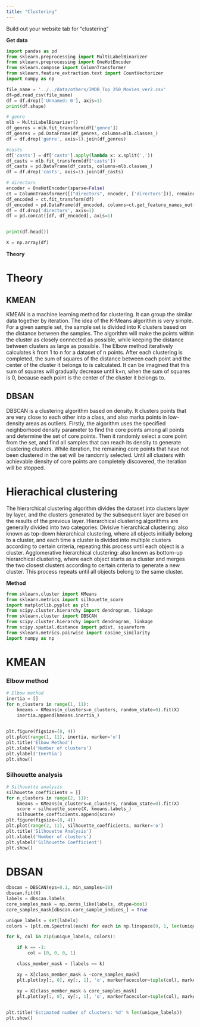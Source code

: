 ```yaml
---
title: "Clustering"
---
```


Build out your website tab for "clustering"

**Get data**
```python
import pandas as pd
from sklearn.preprocessing import MultiLabelBinarizer
from sklearn.preprocessing import OneHotEncoder
from sklearn.compose import ColumnTransformer
from sklearn.feature_extraction.text import CountVectorizer
import numpy as np

file_name = '../../data/others/IMDB_Top_250_Movies_ver2.csv'
df=pd.read_csv(file_name)  
df = df.drop(['Unnamed: 0'], axis=1)
print(df.shape)

# genre
mlb = MultiLabelBinarizer()
df_genres = mlb.fit_transform(df['genre'])
df_genres = pd.DataFrame(df_genres, columns=mlb.classes_)
df = df.drop('genre', axis=1).join(df_genres)

#casts
df['casts'] = df['casts'].apply(lambda x: x.split(','))
df_casts = mlb.fit_transform(df['casts'])
df_casts = pd.DataFrame(df_casts, columns=mlb.classes_)
df = df.drop('casts', axis=1).join(df_casts)

# directors
encoder = OneHotEncoder(sparse=False)
ct = ColumnTransformer([("directors", encoder, ['directors'])], remainder='passthrough')
df_encoded = ct.fit_transform(df)
df_encoded = pd.DataFrame(df_encoded, columns=ct.get_feature_names_out())
df = df.drop('directors', axis=1)
df = pd.concat([df, df_encoded], axis=1)


print(df.head())

X = np.array(df)

```

**Theory**

# Theory

## KMEAN
KMEAN is a machine learning method for clustering. It can group the similar data together by iteration.
The idea of the K-Means algorithm is very simple. For a given sample set, the sample set is divided into K clusters based on the distance between the samples. The algorithm will make the points within the cluster as closely connected as possible, while keeping the distance between clusters as large as possible. The Elbow method iteratively calculates k from 1 to n for a dataset of n points. After each clustering is completed, the sum of squares of the distance between each point and the center of the cluster it belongs to is calculated. It can be imagined that this sum of squares will gradually decrease until k=n, when the sum of squares is 0, because each point is the center of the cluster it belongs to.

## DBSAN
DBSCAN is a clustering algorithm based on density. It clusters points that are very close to each other into a class, and also marks points in low-density areas as outliers. Firstly, the algorithm uses the specified neighborhood density parameter to find the core points among all points and determine the set of core points. Then it randomly select a core point from the set, and find all samples that can reach its density to generate clustering clusters. While iteration, the remaining core points that have not been clustered in the set will be randomly selected. Until all clusters with achievable density of core points are completely discovered, the iteration will be stopped.

# Hierachical clustering
The hierarchical clustering algorithm divides the dataset into clusters layer by layer, and the clusters generated by the subsequent layer are based on the results of the previous layer. Hierarchical clustering algorithms are generally divided into two categories:
Divisive hierarchical clustering: also known as top-down hierarchical clustering, where all objects initially belong to a cluster, and each time a cluster is divided into multiple clusters according to certain criteria, repeating this process until each object is a cluster.
Agglomerative hierarchical clustering: also known as bottom-up hierarchical clustering, where each object starts as a cluster and merges the two closest clusters according to certain criteria to generate a new cluster. This process repeats until all objects belong to the same cluster.

**Method**

```python
from sklearn.cluster import KMeans
from sklearn.metrics import silhouette_score
import matplotlib.pyplot as plt
from scipy.cluster.hierarchy import dendrogram, linkage
from sklearn.cluster import DBSCAN
from scipy.cluster.hierarchy import dendrogram, linkage
from scipy.spatial.distance import pdist, squareform
from sklearn.metrics.pairwise import cosine_similarity
import numpy as np

```

# KMEAN
### Elbow method
```python
# Elbow method
inertia = []
for n_clusters in range(1, 11):
    kmeans = KMeans(n_clusters=n_clusters, random_state=0).fit(X)
    inertia.append(kmeans.inertia_)

 
plt.figure(figsize=(8, 4))
plt.plot(range(1, 11), inertia, marker='o')
plt.title('Elbow Method')
plt.xlabel('Number of clusters')
plt.ylabel('Inertia')
plt.show()
```

### Silhouette analysis
```python
# Silhouette analysis
silhouette_coefficients = []
for n_clusters in range(2, 11):
    kmeans = KMeans(n_clusters=n_clusters, random_state=0).fit(X)
    score = silhouette_score(X, kmeans.labels_)
    silhouette_coefficients.append(score)
plt.figure(figsize=(8, 4))
plt.plot(range(2, 11), silhouette_coefficients, marker='o')
plt.title('Silhouette Analysis')
plt.xlabel('Number of clusters')
plt.ylabel('Silhouette Coefficient')
plt.show()
```

# DBSAN
```python
dbscan = DBSCAN(eps=0.1, min_samples=10)
dbscan.fit(X)
labels = dbscan.labels_
core_samples_mask = np.zeros_like(labels, dtype=bool)
core_samples_mask[dbscan.core_sample_indices_] = True

unique_labels = set(labels)
colors = [plt.cm.Spectral(each) for each in np.linspace(0, 1, len(unique_labels))]

for k, col in zip(unique_labels, colors):

    if k == -1:
        col = [0, 0, 0, 1]

    class_member_mask = (labels == k)

    xy = X[class_member_mask & ~core_samples_mask]
    plt.plot(xy[:, 0], xy[:, 1], 'o', markerfacecolor=tuple(col), markeredgecolor='k', markersize=6)

    xy = X[class_member_mask & core_samples_mask]
    plt.plot(xy[:, 0], xy[:, 1], 'o', markerfacecolor=tuple(col), markeredgecolor='k', markersize=14)

 
plt.title('Estimated number of clusters: %d' % len(unique_labels))
plt.show()

```